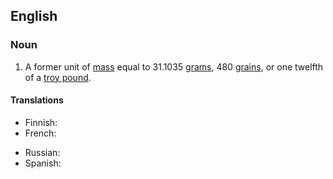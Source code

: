 {{also|troyounce}}
==English==

===Noun===
{{en-noun}}

# A former unit of [[mass]] equal to 31.1035 [[gram]]s, 480 [[grain]]s, or one twelfth of a [[troy pound]].

====Translations====
{{trans-top|}}
* Finnish: {{t|fi|troy-unssi}} 
* French: {{t+|fr|once troy|f}}
{{trans-mid}}
* Russian: {{t|ru|тро́йская у́нция|f}}
* Spanish: {{t+|es|onza troy|f}}
{{trans-bottom}}